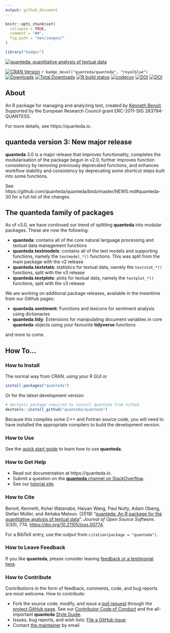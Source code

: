 ```yaml
---
output: github_document
---
```


```r
knitr::opts_chunk$set(
  collapse = TRUE,
  comment = "##",
  fig.path = "man/images/"
)
```
```r
library("badger")
```

[![quanteda: quantitative analysis of textual data](https://cdn.rawgit.com/quanteda/quanteda/master/images/quanteda_logo.svg)](http://quanteda.io)

<!-- badges: start -->
[![CRAN Version](https://www.r-pkg.org/badges/version/quanteda)](https://CRAN.R-project.org/package=quanteda)
`r badge_devel("quanteda/quanteda", "royalblue")`
[![Downloads](https://cranlogs.r-pkg.org/badges/quanteda)](https://CRAN.R-project.org/package=quanteda)
[![Total Downloads](https://cranlogs.r-pkg.org/badges/grand-total/quanteda?color=orange)](https://CRAN.R-project.org/package=quanteda)
[![R build status](https://github.com/quanteda/quanteda/workflows/R-CMD-check/badge.svg)](https://github.com/quanteda/quanteda/actions)
[![codecov](https://codecov.io/gh/quanteda/quanteda/branch/master/graph/badge.svg)](https://codecov.io/gh/quanteda/quanteda) [![DOI](https://zenodo.org/badge/5424649.svg)](https://zenodo.org/badge/latestdoi/5424649)
[![DOI](http://joss.theoj.org/papers/10.21105/joss.00774/status.svg)](https://doi.org/10.21105/joss.00774)
<!-- badges: end -->

## About

An R package for managing and analyzing text, created by [Kenneth Benoit](https://kenbenoit.net).
 Supported by the European Research Council grant ERC-2011-StG 283794-QUANTESS.

For more details, see https://quanteda.io.

## **quanteda** version 3: New major release

**quanteda** 3.0 is a major release that improves functionality, completes the modularisation of the package begun in v2.0, further improves function consistency by removing previously deprecated functions, and enhances workflow stability and consistency by deprecating some shortcut steps built into some functions.

See https://github.com/quanteda/quanteda/blob/master/NEWS.md#quanteda-30 for a full list of the changes.

## The **quanteda** family of packages

As of v3.0, we have continued our trend of splitting **quanteda** into modular packages.  These are now the following:

- **quanteda**: contains all of the core natural language processing and textual data management functions
- **quanteda.textmodels**: contains all of the text models and supporting functions, namely the `textmodel_*()` functions.  This was split from the main package with the v2 release
- **quanteda.textstats**: statistics for textual data, namely the `textstat_*()` functions, split with the v3 release
- **quanteda.textplots**: plots for textual data, namely the `textplot_*()` functions, split with the v3 release

We are working on additional package releases, available in the meantime from our GitHub pages:

- **quanteda.sentiment**: Functions and lexicons for sentiment analysis using dictionaries
- **quanteda.tidy**: Extensions for manipulating document variables in core **quanteda** objects using your favourite **tidyverse** functions

and more to come.

## How To...

### How to Install

The normal way from CRAN, using your R GUI or 
```r
install.packages("quanteda") 
```

Or for the latest development version:
```r
# devtools package required to install quanteda from Github 
devtools::install_github("quanteda/quanteda") 
```

Because this compiles some C++ and Fortran source code, you will need to have installed the appropriate compilers to build the development version.

### How to Use 

See the [quick start guide](https://quanteda.io/articles/pkgdown/quickstart.html) to learn how to use **quanteda**.

### How to Get Help

*  Read out documentation at https://quanteda.io.
*  Submit a question on the [**quanteda** channel on StackOverflow](https://stackoverflow.com/questions/tagged/quanteda).
*  See our [tutorial site](https://tutorials.quanteda.io/).

### How to Cite

Benoit, Kenneth, Kohei Watanabe, Haiyan Wang, Paul Nulty, Adam Obeng, Stefan Müller, and Akitaka Matsuo.  (2018) "[quanteda: An R package for the quantitative analysis of textual data](https://www.theoj.org/joss-papers/joss.00774/10.21105.joss.00774.pdf)".  _Journal of Open Source Software_.  3(30), 774. [https://doi.org/10.21105/joss.00774](https://doi.org/10.21105/joss.00774).

For a BibTeX entry, use the output from `citation(package = "quanteda")`.

### How to Leave Feedback

If you like **quanteda**, please consider leaving [feedback or a testimonial here](https://github.com/quanteda/quanteda/issues/461).

### How to Contribute

Contributions in the form of feedback, comments, code, and bug reports are most welcome.  How to contribute:

*  Fork the source code, modify, and issue a [pull request](https://help.github.com/articles/creating-a-pull-request-from-a-fork/) through the [project GitHub page](https://github.com/quanteda/quanteda).  See our [Contributor Code of Conduct](https://github.com/quanteda/quanteda/blob/master/CONDUCT.md) and the all-important **quanteda** [Style Guide](https://github.com/quanteda/quanteda/wiki/Style-guide).
*  Issues, bug reports, and wish lists: [File a GitHub issue](https://github.com/quanteda/quanteda/issues).
*  Contact [the maintainer](mailto:kbenoit@lse.ac.uk) by email.
